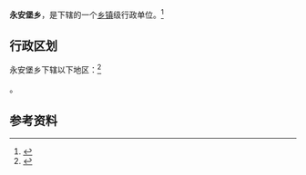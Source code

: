 {{中国乡级行政区|21/14/21/211/000}}

'''永安堡乡'''，是{{PRC admin/fullname|21/14/21/211/000|3}}下辖的一个[[乡镇|乡镇]]级行政单位。<ref>{{PRC admin/ref sgc|{{PRC admin/parent|21/14/21/211/000}}}}</ref>

== 行政区划 ==

永安堡乡下辖以下地区：<ref>{{PRC admin/ref sgc|21/14/21/211/000}}</ref>

{{PRC admin/children|21/14/21/211/000}}。

== 参考资料 ==

{{reflist}}

{{行政区划小作品}}
{{PRC admin/navcat|21/14/21/211/000}}